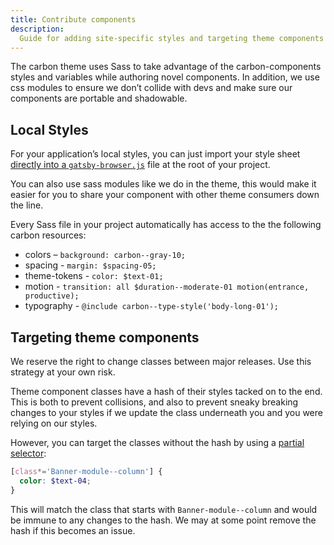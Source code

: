 ```yaml
---
title: Contribute components
description:
  Guide for adding site-specific styles and targeting theme components
---
```


<PageDescription>

The carbon theme uses Sass to take advantage of the carbon-components styles and
variables while authoring novel components. In addition, we use css modules to
ensure we don’t collide with devs and make sure our components are portable and
shadowable.

</PageDescription>

## Local Styles

For your application’s local styles, you can just import your style sheet
[directly into a `gatsby-browser.js`](https://www.gatsbyjs.org/docs/global-css/#adding-global-styles-without-a-layout-component)
file at the root of your project.

You can also use sass modules like we do in the theme, this would make it easier
for you to share your component with other theme consumers down the line.

Every Sass file in your project automatically has access to the the following
carbon resources:

- colors – `background: carbon--gray-10;`
- spacing - `margin: $spacing-05;`
- theme-tokens - `color: $text-01;`
- motion -
  `transition: all $duration--moderate-01 motion(entrance, productive);`
- typography - `@include carbon--type-style('body-long-01');`

## Targeting theme components

<InlineNotification>

We reserve the right to change classes between major releases. Use this strategy
at your own risk.

</InlineNotification>

Theme component classes have a hash of their styles tacked on to the end. This
is both to prevent collisions, and also to prevent sneaky breaking changes to
your styles if we update the class underneath you and you were relying on our
styles.

However, you can target the classes without the hash by using a
[partial selector](https://css-tricks.com/almanac/selectors/a/attribute/):

```scss
[class*='Banner-module--column'] {
  color: $text-04;
}
```

This will match the class that starts with `Banner-module--column` and would be
immune to any changes to the hash. We may at some point remove the hash if this
becomes an issue.

